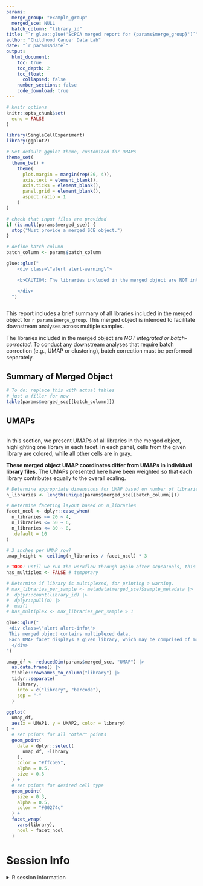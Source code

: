 ```yaml
---
params:
  merge_group: "example_group"
  merged_sce: NULL
  batch_column: "library_id"
title: "`r glue::glue('ScPCA merged report for {params$merge_group}')`"
author: "Childhood Cancer Data Lab"
date: "`r params$date`"
output:
  html_document:
    toc: true
    toc_depth: 2
    toc_float:
      collapsed: false
    number_sections: false
    code_download: true
---
```


```r
# knitr options
knitr::opts_chunk$set(
  echo = FALSE
)

library(SingleCellExperiment)
library(ggplot2)

# Set default ggplot theme, customized for UMAPs
theme_set(
  theme_bw() +
    theme(
      plot.margin = margin(rep(20, 4)),
      axis.text = element_blank(),
      axis.ticks = element_blank(),
      panel.grid = element_blank(),
      aspect.ratio = 1
    )
)
```

```r
# check that input files are provided
if (is.null(params$merged_sce)) {
  stop("Must provide a merged SCE object.")
}

# define batch column
batch_column <- params$batch_column
```

```r
glue::glue("
    <div class=\"alert alert-warning\">

    <b>CAUTION: The libraries included in the merged object are NOT integrated or batch-corrected.</b>

    </div>
  ")
```

```r
```


This report includes a brief summary of all libraries included in the merged object for `r params$merge_group`.
This merged object is intended to facilitate downstream analyses across multiple samples.

The libraries included in the merged object are _NOT integrated or batch-corrected_.
To conduct any downstream analyses that require batch correction (e.g., UMAP or clustering), batch correction must be performed separately. 


## Summary of Merged Object

```r
# To do: replace this with actual tables
# just a filler for now
table(params$merged_sce[[batch_column]])
```

## UMAPs

```r
```

In this section, we present UMAPs of all libraries in the merged object, highlighting one library in each facet. 
In each panel, cells from the given library are colored, while all other cells are in gray.

**These merged object UMAP coordinates differ from UMAPs in individual library files.**
The UMAPs presented here have been weighted so that each library contributes equally to the overall scaling.

```r
# Determine appropriate dimensions for UMAP based on number of libraries
n_libraries <- length(unique(params$merged_sce[[batch_column]]))

# Determine faceting layout based on n_libraries
facet_ncol <- dplyr::case_when(
  n_libraries <= 20 ~ 4,
  n_libraries <= 50 ~ 6,
  n_libraries <= 80 ~ 8,
  .default = 10
)

# 3 inches per UMAP row?
umap_height <- ceiling(n_libraries / facet_ncol) * 3

# TODO: until we run the workflow through again after scpcaTools, this will not work. We will need to circle back to this.
has_multiplex <- FALSE # temporary

# Determine if library is multiplexed, for printing a warning.
# max_libraries_per_sample <- metadata(merged_sce)$sample_metadata |>
#  dplyr::count(library_id) |>
#  dplyr::pull(n) |>
#  max()
# has_multiplex <- max_libraries_per_sample > 1
```



```r
glue::glue("
 <div class=\"alert alert-info\">
 This merged object contains multiplexed data.
 Each UMAP facet displays a given library, which may be comprised of multiple samples.
  </div>
")
```


```r
umap_df <- reducedDim(params$merged_sce, "UMAP") |>
  as.data.frame() |>
  tibble::rownames_to_column("library") |>
  tidyr::separate(
    library,
    into = c("library", "barcode"),
    sep = "-"
  )

ggplot(
  umap_df,
  aes(x = UMAP1, y = UMAP2, color = library)
) +
  # set points for all "other" points
  geom_point(
    data = dplyr::select(
      umap_df, -library
    ),
    color = "#ffcb05",
    alpha = 0.5,
    size = 0.3
  ) +
  # set points for desired cell type
  geom_point(
    size = 0.3,
    alpha = 0.5,
    color = "#00274c"
  ) +
  facet_wrap(
    vars(library),
    ncol = facet_ncol
  )
```

# Session Info
<details>
<summary>R session information</summary>
```r
if (requireNamespace("sessioninfo", quietly = TRUE)) {
  sessioninfo::session_info()
} else {
  sessionInfo()
}
```
</details>
